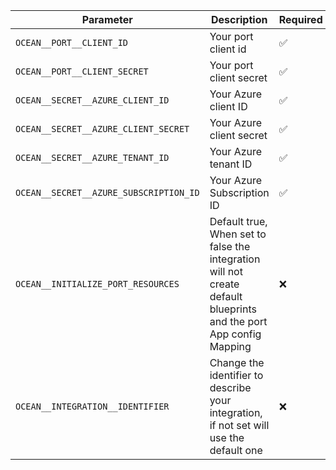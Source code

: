 | Parameter                             | Description                                                                                                        | Required |
| ------------------------------------- | ------------------------------------------------------------------------------------------------------------------ | -------- |
| `OCEAN__PORT__CLIENT_ID`              | Your port client id                                                                                                | ✅       |
| `OCEAN__PORT__CLIENT_SECRET`          | Your port client secret                                                                                            | ✅       |
| `OCEAN__SECRET__AZURE_CLIENT_ID`      | Your Azure client ID                                                                                               | ✅       |
| `OCEAN__SECRET__AZURE_CLIENT_SECRET`  | Your Azure client secret                                                                                           | ✅       |
| `OCEAN__SECRET__AZURE_TENANT_ID`      | Your Azure tenant ID                                                                                               | ✅       |
| `OCEAN__SECRET__AZURE_SUBSCRIPTION_ID`  | Your Azure Subscription ID                                                                                       | ✅       |
| `OCEAN__INITIALIZE_PORT_RESOURCES`    | Default true, When set to false the integration will not create default blueprints and the port App config Mapping | ❌       |
| `OCEAN__INTEGRATION__IDENTIFIER`      | Change the identifier to describe your integration, if not set will use the default one                            | ❌       |

